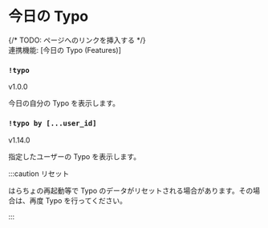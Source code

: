 
# 今日の Typo

<div> {/* TODO: ページへのリンクを挿入する */} </div>
連携機能: [今日の Typo (Features)]

### `!typo`

<VersionBadge>v1.0.0</VersionBadge>

今日の自分の Typo を表示します。

### `!typo by [...user_id]`

<VersionBadge>v1.14.0</VersionBadge>

指定したユーザーの Typo を表示します。

:::caution リセット

はらちょの再起動等で Typo のデータがリセットされる場合があります。その場合は、再度 Typo を行ってください。

:::
